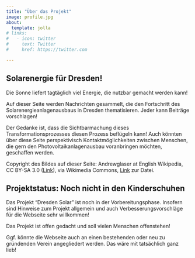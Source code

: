 ```yaml
---
title: "Über das Projekt"
image: profile.jpg
about:
  template: jolla
# links:
#   - icon: twitter
#     text: Twitter
#     href: https://twitter.com

---
```


## Solarenergie für Dresden!  
Die Sonne liefert tagtäglich viel Energie, die nutzbar gemacht werden kann! 
  
Auf dieser Seite werden Nachrichten gesammelt, die den Fortschritt des Solarenergieanlagenausbaus in Dresden thematisieren. Jeder kann Beiträge vorschlagen!
  
Der Gedanke ist, dass die Sichtbarmachung dieses Transformationsprozesses diesen Prozess beflügeln kann! Auch könnten über diese Seite perspektivisch Kontaktmöglichkeiten zwischen Menschen, die gern den Photovoltaikanlagenausbau voranbringen möchten, geschaffen werden. 

Copyright des Bildes auf dieser Seite: Andrewglaser at English Wikipedia, CC BY-SA 3.0 ([Link](https://creativecommons.org/licenses/by-sa/3.0)), via Wikimedia Commons, [Link](https://commons.wikimedia.org/wiki/File:SoSie%2BSoSchiff_Ansicht.jpg) zur Datei.

## Projektstatus: Noch nicht in den Kinderschuhen
Das Projekt "Dresden Solar" ist noch in der Vorbereitungsphase. Insofern sind Hinweise zum Projekt allgemein und auch Verbesserungsvorschläge für die Webseite sehr willkommen!

Das Projekt ist offen gedacht und soll vielen Menschen offenstehen!

Ggf. könnte die Webseite auch an einen bestehenden oder neu zu gründenden Verein angegliedert werden. Das wäre mit tatsächlich ganz lieb! 
